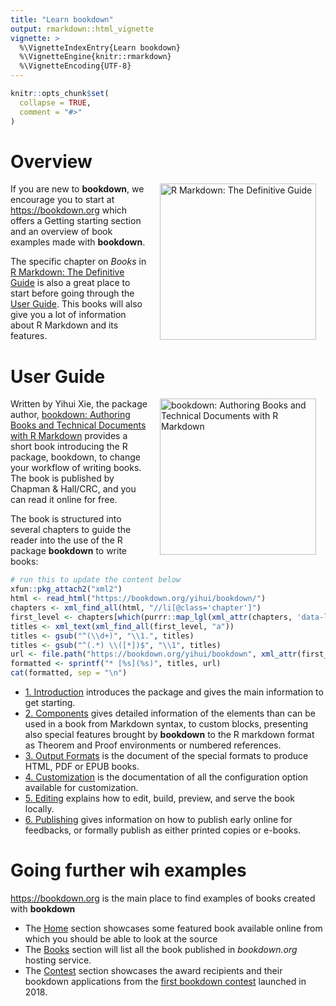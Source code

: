 ```yaml
---
title: "Learn bookdown"
output: rmarkdown::html_vignette
vignette: >
  %\VignetteIndexEntry{Learn bookdown}
  %\VignetteEngine{knitr::rmarkdown}
  %\VignetteEncoding{UTF-8}
---
```


```r
knitr::opts_chunk$set(
  collapse = TRUE,
  comment = "#>"
)
```

# Overview

<a href="https://bookdown.org/yihui/rmarkdown/books.html"><img src="https://bookdown.org/yihui/rmarkdown/images/cover.png" alt="R Markdown: The Definitive Guide" width="250" style="padding: 0 15px; float: right;"/></a>

If you are new to **bookdown**, we encourage you to start at <https://bookdown.org> which offers a Getting starting section and an overview of book examples made with **bookdown**. 

The specific chapter on _Books_ in [R Markdown: The Definitive Guide](https://bookdown.org/yihui/rmarkdown/books.html) is also a great place to start before going through the [User Guide](#user-guide). This books will also give you a lot of information about R Markdown and its features.


# User Guide

<a href="https://bookdown.org/yihui/bookdown/"><img src="https://bookdown.org/yihui/bookdown/images/cover.jpg" alt="bookdown: Authoring Books and Technical Documents with R Markdown" width="250" style="padding: 0 15px; float: right;"/></a>

Written by Yihui Xie, the package author, [bookdown: Authoring Books and Technical Documents with R Markdown](https://bookdown.org/yihui/bookdown/) provides a short book introducing the R package, bookdown, to change your workflow of writing books. The book is published by Chapman & Hall/CRC, and you can read it online for free.

The book is structured into several chapters to guide the reader into the use of the R package **bookdown** to write books: 

```r
# run this to update the content below
xfun::pkg_attach2("xml2")
html <- read_html("https://bookdown.org/yihui/bookdown/")
chapters <- xml_find_all(html, "//li[@class='chapter']")
first_level <- chapters[which(purrr::map_lgl(xml_attr(chapters, 'data-level'), ~ grepl('^\\d+$', .x)))]
titles <- xml_text(xml_find_all(first_level, "a"))
titles <- gsub("^(\\d+)", "\\1.", titles)
titles <- gsub("^(.*) \\([*])$", "\\1", titles)
url <- file.path("https://bookdown.org/yihui/bookdown", xml_attr(first_level, "data-path"))
formatted <- sprintf("* [%s](%s)", titles, url)
cat(formatted, sep = "\n")
```

* [1. Introduction](https://bookdown.org/yihui/bookdown/introduction.html) introduces the package and gives the main information to get starting.
* [2. Components](https://bookdown.org/yihui/bookdown/components.html) gives detailed information of the elements than can be used in a book from Markdown syntax, to custom blocks, presenting also special features brought by **bookdown** to the R markdown format as Theorem and Proof environments or numbered references.
* [3. Output Formats](https://bookdown.org/yihui/bookdown/output-formats.html) is the document of the special formats to produce HTML, PDF or EPUB books. 
* [4. Customization](https://bookdown.org/yihui/bookdown/customization.html) is the documentation of all the configuration option available for customization.
* [5. Editing](https://bookdown.org/yihui/bookdown/editing.html) explains how to edit, build, preview, and serve the book locally.
* [6. Publishing](https://bookdown.org/yihui/bookdown/publishing.html) gives information on how to publish early online for feedbacks, or formally publish as either printed copies or e-books.

# Going further wih examples

<https://bookdown.org> is the main place to find examples of books created with **bookdown**

* The [Home](https://bookdown.org/home/) section showcases some featured book available online from which you should be able to look at the source
* The [Books](https://bookdown.org/home/archive/) section will list all the book published in _bookdown.org_ hosting service.
* The [Contest](https://bookdown.org/home/contest/) section showcases the award recipients and their bookdown applications from the [first bookdown contest](https://blog.rstudio.com/2018/07/27/first-bookdown-contest/) launched in 2018.
